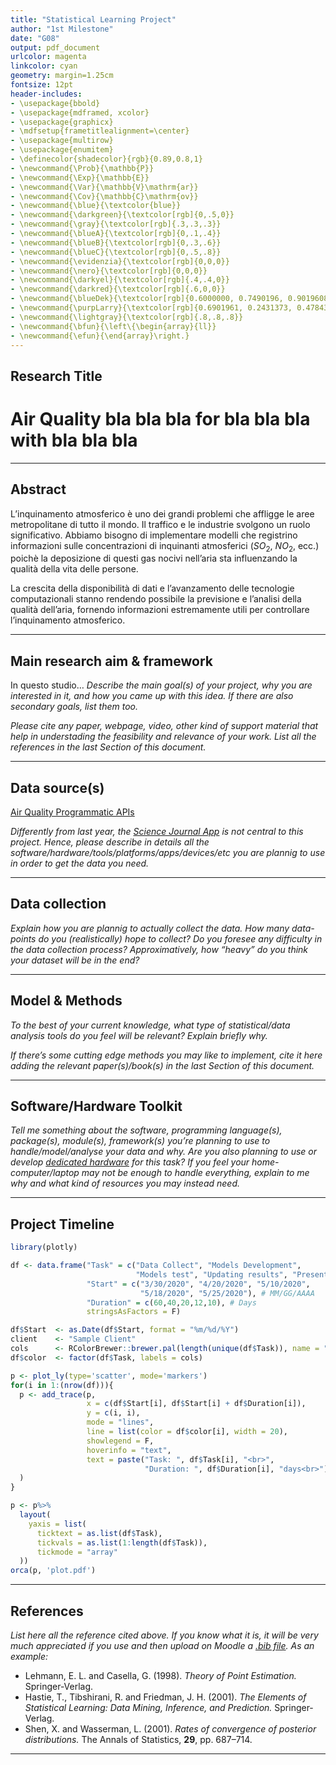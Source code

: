 ```yaml
---
title: "Statistical Learning Project"
author: "1st Milestone"
date: "G08"
output: pdf_document
urlcolor: magenta
linkcolor: cyan
geometry: margin=1.25cm
fontsize: 12pt
header-includes:
- \usepackage{bbold}
- \usepackage{mdframed, xcolor}
- \usepackage{graphicx}
- \mdfsetup{frametitlealignment=\center}
- \usepackage{multirow}
- \usepackage{enumitem}
- \definecolor{shadecolor}{rgb}{0.89,0.8,1}
- \newcommand{\Prob}{\mathbb{P}}
- \newcommand{\Exp}{\mathbb{E}}
- \newcommand{\Var}{\mathbb{V}\mathrm{ar}}
- \newcommand{\Cov}{\mathbb{C}\mathrm{ov}}
- \newcommand{\blue}{\textcolor{blue}}
- \newcommand{\darkgreen}{\textcolor[rgb]{0,.5,0}}
- \newcommand{\gray}{\textcolor[rgb]{.3,.3,.3}}
- \newcommand{\blueA}{\textcolor[rgb]{0,.1,.4}}
- \newcommand{\blueB}{\textcolor[rgb]{0,.3,.6}}
- \newcommand{\blueC}{\textcolor[rgb]{0,.5,.8}}
- \newcommand{\evidenzia}{\textcolor[rgb]{0,0,0}}
- \newcommand{\nero}{\textcolor[rgb]{0,0,0}}
- \newcommand{\darkyel}{\textcolor[rgb]{.4,.4,0}}
- \newcommand{\darkred}{\textcolor[rgb]{.6,0,0}}
- \newcommand{\blueDek}{\textcolor[rgb]{0.6000000, 0.7490196, 0.9019608}}
- \newcommand{\purpLarry}{\textcolor[rgb]{0.6901961, 0.2431373, 0.4784314}}
- \newcommand{\lightgray}{\textcolor[rgb]{.8,.8,.8}}
- \newcommand{\bfun}{\left\{\begin{array}{ll}}
- \newcommand{\efun}{\end{array}\right.}
---
```


<!--- Group Members -->
\begin{center}
\begin{minipage}{0.3\textwidth}
\textbf{List of Group Members:}
\begin{itemize}[noitemsep]
\item Riccardo Ceccaroni,
\item Giusy Beatrice Colarusso,
\item Gabriele Giannotta,
\item Francesco Lauro.
\end{itemize}
\end{minipage}
\end{center}


<!--- Start Document -->
Research Title
----------
# Air Quality bla bla bla for bla bla bla with bla bla bla

----------


Abstract
----------
L'inquinamento atmosferico è uno dei grandi problemi che affligge le aree metropolitane di tutto il mondo. Il traffico e le industrie svolgono un ruolo significativo. Abbiamo bisogno di implementare modelli che registrino informazioni sulle concentrazioni di inquinanti atmosferici ($SO_2$, $NO_2$, ecc.) poichè la deposizione di questi gas nocivi nell'aria sta influenzando la qualità della vita delle persone. 

La crescita della disponibilità di dati e l'avanzamento delle tecnologie computazionali stanno rendendo possibile la previsione e l'analisi della qualità dell'aria, fornendo informazioni estremamente utili per controllare l'inquinamento atmosferico.

----------


Main research aim \& framework
----------
In questo studio...
*Describe the main goal(s) of your project, why you are interested in it, 
and how you came up with this idea. If there are also secondary goals, list them too.*

*Please cite any paper, webpage, video, other kind of support material that 
help in understading the feasibility and relevance of your work.
List all the references in the last Section of this document.*

----------


Data source(s) 
----------
[Air Quality Programmatic APIs](https://aqicn.org/api/)

*Differently from last year, the [Science Journal App](https://sciencejournal.withgoogle.com/experiments/) is not central to this project.*
*Hence, please describe in details all the software/hardware/tools/platforms/apps/devices/etc you are plannig to use in order to get the data you need.*

----------

Data collection
----------
*Explain how you are plannig to actually collect the data.*
*How many data-points do you (realistically) hope to collect?*
*Do you foresee any difficulty in the data collection process?*
*Approximatively, how "heavy" do you think your dataset will be in the end?*

----------

Model \& Methods
----------
*To the best of your current knowledge, what type of statistical/data analysis tools do you feel will be relevant?*
*Explain briefly why.*

*If there's some cutting edge methods you may like to implement, cite it here adding the relevant paper(s)/book(s) in the last Section of this document.*

----------


Software/Hardware Toolkit
----------
*Tell me something about the software, programming language(s), package(s), module(s), framework(s) you're planning to use to handle/model/analyse your data and why.*
*Are you also planning to use or develop [dedicated hardware](https://sciencejournal.withgoogle.com/developers/) for this task?*
*If you feel your home-computer/laptop may not be enough to handle everything, explain to me why and what kind of resources you may instead need.*

----------

Project Timeline
----------

```r
library(plotly)

df <- data.frame("Task" = c("Data Collect", "Models Development", 
                            "Models test", "Updating results", "Presentation"),
                 "Start" = c("3/30/2020", "4/20/2020", "5/10/2020", 
                             "5/18/2020", "5/25/2020"), # MM/GG/AAAA
                 "Duration" = c(60,40,20,12,10), # Days
                 stringsAsFactors = F)

df$Start  <- as.Date(df$Start, format = "%m/%d/%Y")
client    <- "Sample Client"
cols      <- RColorBrewer::brewer.pal(length(unique(df$Task)), name = "Set3")
df$color  <- factor(df$Task, labels = cols)

p <- plot_ly(type='scatter', mode='markers')
for(i in 1:(nrow(df))){
  p <- add_trace(p,
                 x = c(df$Start[i], df$Start[i] + df$Duration[i]), 
                 y = c(i, i), 
                 mode = "lines",
                 line = list(color = df$color[i], width = 20),
                 showlegend = F,
                 hoverinfo = "text",
                 text = paste("Task: ", df$Task[i], "<br>",
                              "Duration: ", df$Duration[i], "days<br>")
  )
}

p <- p%>%
  layout(
    yaxis = list(
      ticktext = as.list(df$Task), 
      tickvals = as.list(1:length(df$Task)),
      tickmode = "array"
  ))
orca(p, 'plot.pdf')

```
\includegraphics{plot.pdf}

----------


References
----------
*List here all the reference cited above. If you know what it is, it will be very much appreciated if you use and then upload on Moodle a [.bib file](https://rmarkdown.rstudio.com/authoring_bibliographies_and_citations.html#bibliographies).*
*As an example:*

- Lehmann, E. L. and Casella, G. (1998). *Theory of Point Estimation.* Springer-Verlag.
- Hastie, T., Tibshirani, R. and Friedman, J. H. (2001). *The Elements of Statistical Learning: Data Mining, Inference, and Prediction.* Springer-Verlag.
- Shen, X. and Wasserman, L. (2001). *Rates of convergence of posterior distributions.* The Annals of Statistics, **29**, pp. 687--714.

----------
